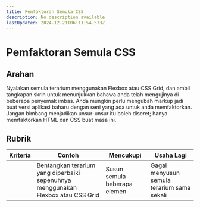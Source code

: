 ```yaml
---
title: Pemfaktoran Semula CSS
description: No description available
lastUpdated: 2024-12-21T06:11:54.573Z
---
```


# Pemfaktoran Semula CSS

## Arahan

Nyalakan semula terarium menggunakan Flexbox atau CSS Grid, dan ambil tangkapan skrin untuk menunjukkan bahawa anda telah mengujinya di beberapa penyemak imbas. Anda mungkin perlu mengubah markup jadi buat versi aplikasi baharu dengan seni yang ada untuk anda memfaktorkan. Jangan bimbang menjadikan unsur-unsur itu boleh diseret; hanya memfaktorkan HTML dan CSS buat masa ini.

## Rubrik

| Kriteria | Contoh                                                         | Mencukupi                      | Usaha Lagi                    |
| -------- | ----------------------------------------------------------------- | ----------------------------- | ------------------------------------ |
|          | Bentangkan terarium yang diperbaiki sepenuhnya menggunakan Flexbox atau CSS Grid | Susun semula beberapa elemen | Gagal menyusun semula terarium sama sekali |
